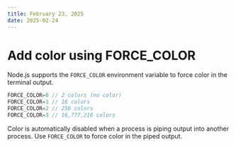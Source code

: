 ```yaml
---
title: February 23, 2025
date: 2025-02-24
---
```


# Add color using FORCE_COLOR

Node.js supports the `FORCE_COLOR` environment variable to force color in the terminal output.

```js
FORCE_COLOR=0 // 2 colors (no color)
FORCE_COLOR=1 // 16 colors
FORCE_COLOR=2 // 256 colors
FORCE_COLOR=3 // 16,777,216 colors
```

Color is automatically disabled when a process is piping output into another process. Use `FORCE_COLOR` to force color in the piped output.
